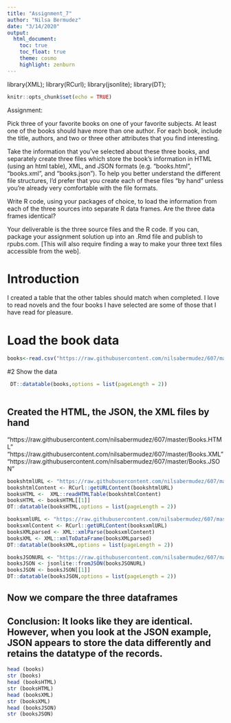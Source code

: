 ---
title: "Assignment_7"
author: "Nilsa Bermudez"
date: "3/14/2020"
output:
  html_document:
    toc: true
    toc_float: true
    theme: cosmo
    highlight: zenburn
---
library(XML);
library(RCurl);
library(jsonlite);
library(DT);


```{r setup, include=FALSE}
knitr::opts_chunk$set(echo = TRUE)
```




Assignment:

Pick three of your favorite books on one of your favorite subjects. At least one of the books should have more than one author. For each book, include the title, authors, and two or three other attributes that you find interesting.

Take the information that you’ve selected about these three books, and separately create three files which store the book’s information in HTML (using an html table), XML, and JSON formats (e.g. “books.html”, “books.xml”, and “books.json”). To help you better understand the different file structures, I’d prefer that you create each of these files “by hand” unless you’re already very comfortable with the file formats.

Write R code, using your packages of choice, to load the information from each of the three sources into separate R data frames. Are the three data frames identical?

Your deliverable is the three source files and the R code. If you can, package your assignment solution up into an .Rmd file and publish to rpubs.com. [This will also require finding a way to make your three text files accessible from the web].


# Introduction

I created a table that the other tables should match when completed. I love to read novels and the four books I have selected are some of those that I have read for pleasure.



# Load the book data
 
```{r}
books<-read.csv("https://raw.githubusercontent.com/nilsabermudez/607/master/FavoriteBooks.csv", stringsAsFactors = FALSE)

```

#2 Show the data

```{r}
 DT::datatable(books,options = list(pageLength = 2))
     
```

## Created the HTML, the JSON, the XML files by hand
"https://raw.githubusercontent.com/nilsabermudez/607/master/Books.HTML"
"https://raw.githubusercontent.com/nilsabermudez/607/master/Books.XML"
"https://raw.githubusercontent.com/nilsabermudez/607/master/Books.JSON"

```{r HTML}

bookshtmlURL <- "https://raw.githubusercontent.com/nilsabermudez/607/master/Books.HTML"
bookshtmlContent <- RCurl::getURLContent(bookshtmlURL)
booksHTML <-  XML::readHTMLTable(bookshtmlContent)
booksHTML <- booksHTML[[1]]
DT::datatable(booksHTML,options = list(pageLength = 2))

```


```{r XML}
booksxmlURL <- "https://raw.githubusercontent.com/nilsabermudez/607/master/Books.XML"
booksxmlContent <- RCurl::getURLContent(booksxmlURL)
booksXMLparsed <- XML::xmlParse(booksxmlContent)
booksXML <- XML::xmlToDataFrame(booksXMLparsed)
DT::datatable(booksXML,options = list(pageLength = 2))
```


```{r JSON}
booksJSONURL <- "https://raw.githubusercontent.com/nilsabermudez/607/master/Books.JSON"
booksJSON <- jsonlite::fromJSON(booksJSONURL)
booksJSON <- booksJSON[[1]]
DT::datatable(booksJSON,options = list(pageLength = 2))
```

## Now we compare the three dataframes



## Conclusion: It looks like they are identical. However, when you look at the JSON example, JSON appears to store the data differently and retains the datatype of the records.

```{r Compare}
head (books)
str (books)
head (booksHTML)
str (booksHTML)
head (booksXML)
str (booksXML)
head (booksJSON)
str (booksJSON)

```

